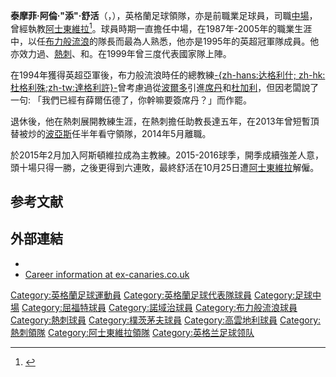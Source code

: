 {{noteTA|G1=football|G2=EPL
|1=zh-hans:蒂姆·舍伍德;zh-hk:添·舒活;zh-tw:提姆·薛爾伍德
|2=zh-hans:"蒂姆"·舍伍德;zh-hk:"添"·舒活;zh-tw:提姆·薛爾伍德
|3=zh-hans:舍伍德;zh-hk:舒活;zh-tw:薛爾伍德
|4=zh-hk:泰摩菲·阿倫·"添"·舒活;zh-tw:提莫西·阿蘭·"提姆"·薛爾伍德
|5=zh-cn:齐达内; zh-tw:席丹; zh-hk:施丹;}}
{{Infobox football biography
| name                 = 添·舒活<br />Tim Sherwood
| image                = Sherwood 1.jpg
| image_size           = 
| caption              = 
| fullname             = Timothy Alan Sherwood<ref name="Hugman2005-06">{{Cite book
 | editor-first = Barry J.
 | editor-last = Hugman
 | title = The PFA Footballers' Who's Who 2005/2006
 | year = 2005
 | publisher = Queen Anne Press
 | isbn = 9-781852-916626
 | page = 371 }}</ref>
| birth_date           = {{birth date and age|1969|2|6|df=y}}<ref name="Hugman2005-06"/>
| birth_place          = 英格蘭[[博勒姆伍德|博勒姆伍德]]<ref name="Hugman2005-06"/>
| height               = {{height|ft=6|in=0}}<ref name="Hugman2005-06"/>
| position             = [[中場|中場]]
| currentclub          = 
| years1   = 1987–1989 | clubs1   = [[屈福特|屈福特]] | caps1   = 32 | goals1   = 2
| years2   = 1989–1992 | clubs2   = {{FC|諾域治}} | caps2   = 71 | goals2   = 10
| years3   = 1992–1999 | clubs3   = [[布力般流浪|布力般流浪]] | caps3   = 246 | goals3   = 25
| years4   = 1999–2003 | clubs4   = [[熱刺|熱刺]] | caps4   = 93 | goals4   = 12
| years5   = 2003–2004 | clubs5   = {{FC|樸茨茅夫}} | caps5   = 30 | goals5   = 1
| years6   = 2004–2005 | clubs6   = {{fc|高雲地利}} | caps6   = 11 | goals6   = 0 
| totalcaps = 483
| totalgoals = 50
| nationalyears1   = 1990 | nationalteam1   = [[英格蘭U21|英格蘭U21]] | nationalcaps1   = 4 | nationalgoals1   = 0
| nationalyears2   = 1994 | nationalteam2   = [[英格蘭B隊|英格蘭B隊]] | nationalcaps2   = 1 | nationalgoals2   = 0
| nationalyears3   = 1999 | nationalteam3   = {{nft|英格蘭}} | nationalcaps3   = 3 | nationalgoals3   = 0	
| manageryears1   = 2013–2014
| managerclubs1   = [[熱刺|熱刺]]
| manageryears2   = 2015
| managerclubs2   = [[阿士東維拉|阿士東維拉]]
}}

'''泰摩菲·阿倫·"添"·舒活'''（{{lang-en|Timothy Alan "Tim" Sherwood}}，{{bd|1969年|2月6日}}），英格蘭足球領隊，亦是前職業足球員，司職[[中場|中場]]，曾經執教[[阿士東維拉|阿士東維拉]]<ref>{{cite web | url=http://www.bbc.com/sport/0/football/31470606 | title=Tim Sherwood appointed new Aston Villa boss | publisher=[[BBC_Sport|BBC Sport]] | date=14 February 2015 | accessdate=15 February 2015 | archive-date=2015-02-16 | archive-url=https://web.archive.org/web/20150216094241/http://www.bbc.com/sport/0/football/31470606 | dead-url=no }}</ref>。球員時期一直擔任中場，在1987年-2005年的職業生涯中，以任[[布力般流浪|布力般流浪]]的隊長而最為人熟悉，他亦是1995年的英超冠軍隊成員。他亦效力過{{FC|諾域治}}、[[熱刺|熱刺]]、{{FC|樸茨茅夫}}和{{fc|高雲地利}}。在1999年曾三度代表國家隊上陣。

在1994年獲得英超亞軍後，布力般流浪時任的總教練[[肯尼·达格利什|-{zh-hans:达格利什; zh-hk:杜格利殊;zh-tw:達格利許}-]]曾考慮過從[[波尔多足球俱乐部|波爾多]]引進[[席丹|席丹]]和[[克里斯托弗·杜加里|杜加利]]，但因老闆{{link-en|傑克·沃克|Jack Walker}}說了一句: 「我們已經有薛爾伍德了，你幹嘛要簽席丹？」而作罷。

退休後，他在熱刺展開教練生涯，在熱刺擔任助教長達五年，在2013年曾短暫頂替被炒的[[安德烈·維拉斯-波亞斯|波亞斯]]任半年看守領隊，2014年5月離職。

於2015年2月加入阿斯頓維拉成為主教練。2015-2016球季，開季成續強差人意，頭十場只得一勝，之後更得到六連敗，最終舒活在10月25日遭[[阿士東維拉|阿士東維拉]]解僱。

==参考文献==
{{reflist}}

==外部連結==
*{{soccerbase|id=7243|name=添·舒活}}
*[http://www.ex-canaries.co.uk/players/sherwood.htm Career information at ex-canaries.co.uk] {{Wayback|url=http://www.ex-canaries.co.uk/players/sherwood.htm |date=20061012234009 }}

{{熱刺領隊}}

{{DEFAULTSORT:Sherwood, Tim}}
[[Category:英格蘭足球運動員|Category:英格蘭足球運動員]]
[[Category:英格蘭足球代表隊球員|Category:英格蘭足球代表隊球員]]
[[Category:足球中場|Category:足球中場]]
[[Category:屈福特球員|Category:屈福特球員]]
[[Category:諾域治球員|Category:諾域治球員]]
[[Category:布力般流浪球員|Category:布力般流浪球員]]
[[Category:熱刺球員|Category:熱刺球員]]
[[Category:樸茨茅夫球員|Category:樸茨茅夫球員]]
[[Category:高雲地利球員|Category:高雲地利球員]]
[[Category:熱刺領隊|Category:熱刺領隊]]
[[Category:阿士東維拉領隊|Category:阿士東維拉領隊]]
[[Category:英格兰足球领队|Category:英格兰足球领队]]